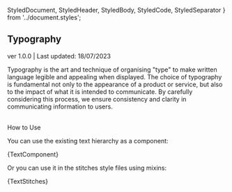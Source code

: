 
  StyledDocument,
  StyledHeader,
  StyledBody,
  StyledCode,
  StyledSeparator
} from '../document.styles';



<Meta title='Style Guides/Typography' />

<StyledDocument>
  <StyledHeader style={{background: '#493DB2'}}>
    <h2>Typography</h2>
    <p>ver 1.0.0 | Last updated: 18/07/2023</p>
  </StyledHeader>

  <StyledBody>
    <p>Typography is the art and technique of organising "type" to make written language legible and appealing when displayed. The choice of typography is fundamental not only to the appearance of a product or service, but also to the impact of what it is intended to communicate. By carefully considering this process, we ensure consistency and clarity in communicating information to users.</p>
    <br />
    <span className="sub-heading">How to Use</span>
    <p>You can use the existing text hierarchy as a component:</p>
    <StyledCode style={{width: '100%'}}>{TextComponent}</StyledCode>
    <p>Or you can use it in the stitches style files using mixins:</p>
    <StyledCode style={{width: '100%'}}>{TextStitches}</StyledCode>
    <br />
    <StyledSeparator />
    <br />
    <TextStyles />
  </StyledBody>
</StyledDocument>
